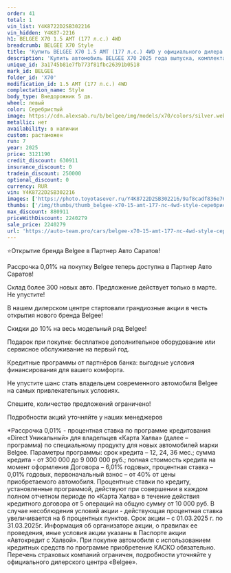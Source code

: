```yaml
---
order: 41
total: 1
vin_list: Y4K8722D2SB302216
vin_hidden: Y4K87-2216
h1: BELGEE X70 1.5 AMT (177 л.с.) 4WD
breadcrumb: BELGEE X70 Style
title: 'Купить BELGEE X70 1.5 AMT (177 л.с.) 4WD у официального дилера в Балаково'
description: 'Купить автомобиль BELGEE X70 2025 года выпуска, комплектация Style, цвет - Серебристый, двигатель - 1.5 AMT (177 л.с.) 4WD у официального дилера в г. Балаково. Стоимость данного автомобиля BELGEE X70 – 2240279'
unique_id: 3a1745b81e7fb773f81fbc26391b0518
mark_id: BELGEE
folder_id: 'X70'
modification_id: 1.5 AMT (177 л.с.) 4WD
complectation_name: Style
body_type: Внедорожник 5 дв.
wheel: левый
color: Серебристый
image: https://cdn.alexsab.ru/b/belgee/img/models/x70/colors/silver.webp
metallic: нет
availability: в наличии
custom: растаможен
run: 7
year: 2025
price: 3121190
credit_discount: 630911
insurance_discount: 0
tradein_discount: 250000
optional_discount: 0
currency: RUR
vin: Y4K8722D2SB302216
images: ['https://photo.toyotasever.ru/Y4K8722D2SB302216/9af8cadf836e76e5332348b33f9ea91f.jpeg', 'https://photo.toyotasever.ru/Y4K8722D2SB302216/704c328611735482b2a31982f437c456.jpeg', 'https://photo.toyotasever.ru/Y4K8722D2SB302216/8d34accfe2d66a9fd968d41c7fc450bc.jpeg', 'https://photo.toyotasever.ru/Y4K8722D2SB302216/66dda316b5cdb0585656e837a03df3ff.jpeg', 'https://photo.toyotasever.ru/Y4K8722D2SB302216/5d45fea0ec5122d35d41247ca66b976c.jpeg', 'https://photo.toyotasever.ru/Y4K8722D2SB302216/c58d99a6915f7bca0bd9d71f41701d8c.jpeg', 'https://photo.toyotasever.ru/Y4K8722D2SB302216/f7bcc16ca8567f8483fa36bbb574f883.jpeg', 'https://photo.toyotasever.ru/Y4K8722D2SB302216/3a10d15bcf7bc6aba6c43c26d64a9df1.jpeg', 'https://photo.toyotasever.ru/Y4K8722D2SB302216/9c95ba9e539e4c6f6234dace82f0c8d3.jpeg', 'https://photo.toyotasever.ru/Y4K8722D2SB302216/b2cd0f85384d934e47e23787ef535728.jpeg', 'https://photo.toyotasever.ru/Y4K8722D2SB302216/a2b6f69907648cc69ff6b7e29cfcd799.jpeg', 'https://photo.toyotasever.ru/Y4K8722D2SB302216/2dbb0aca823bba1b964cbc13f8933c78.jpeg', 'https://photo.toyotasever.ru/Y4K8722D2SB302216/d7527bd9208590e93fca6dbc2ece57c5.jpeg', 'https://photo.toyotasever.ru/Y4K8722D2SB302216/b5d2391d97b2317c5b148609c3291a90.jpeg', 'https://photo.toyotasever.ru/Y4K8722D2SB302216/ed1747ff3f919967e7b4caec55be092d.jpeg']
thumbs: ['/img/thumbs/thumb_belgee-x70-15-amt-177-лс-4wd-style-серебристый-2025_ea91f_0.webp', '/img/thumbs/thumb_belgee-x70-15-amt-177-лс-4wd-style-серебристый-2025_7c456_1.webp', '/img/thumbs/thumb_belgee-x70-15-amt-177-лс-4wd-style-серебристый-2025_450bc_2.webp', '/img/thumbs/thumb_belgee-x70-15-amt-177-лс-4wd-style-серебристый-2025_df3ff_3.webp', '/img/thumbs/thumb_belgee-x70-15-amt-177-лс-4wd-style-серебристый-2025_b976c_4.webp']
max_discount: 880911
priceWithDiscount: 2240279
sale_price: 2240279
url: 'https://auto-team.pro/cars/belgee-x70-15-amt-177-лс-4wd-style-серебристый-2025/'
---
```

<p>
 ⭐Открытие бренда Belgee в Партнер Авто Саратов!
</p>
<p>
</p>
<p>
 Рассрочка 0,01% на покупку Belgee теперь доступна в Партнер Авто Саратов!
</p>
<p>
 Склад более 300 новых авто. Предложение действует только в марте. He упустите!
</p>
<p>
</p>
<p>
 В нашем дилерском центре стартовали грандиозные акции в честь открытия нового бренда Belgee!
</p>
<p>
</p>
<p>
 Скидки дo 10% нa весь модельный ряд Belgee!
</p>
<p>
 Подарок при покупке: бесплатное дополнительное оборудование или сервисное обслуживание на первый год.
</p>
<p>
 Кредитные программы от партнёров банка: выгодные условия финансирования для вашего комфорта.
</p>
<p>
</p>
<p>
 Не упустите шанс стать владельцем современного автомобиля Belgee на самых привлекательных условиях.
</p>
<p>
 Спешите, количество предложений ограничено!
</p>
<p>
</p>
<p>
 Подробности акций уточняйте у наших менеджеров
</p>
<p>
</p>
<p>
 *Рассрочка 0,01% - процентная ставка по программе кредитования «Dirесt Уникальный» для владельцев «Карта Халва» (далее – программа) по специальному продукту для новых автомобилей марки Belgee. Параметры программы: срок кредита – 12, 24, 36 мес.; сумма кредита - от 300 000 до 9 000 000 руб.; полная стоимость кредита на момент оформления Договора – 6,01% годовых, процентная ставка – 0,01% годовых, первоначальный взнос – от 40% от цены приобретаемого автомобиля. Процентные ставки по кредиту, установленные программой, действуют при совершении в каждом полном отчетном периоде по «Карта Халва» в течение действия кредитного договора от 5 операций на общую сумму от 10 000 руб. В случае несоблюдения условий акции - действующая процентная ставка увеличивается на 6 процентных пунктов. Срок акции – с 01.03.2025 г. по 31.03.2025г. Информация об организаторе акции, о правилах ее проведения, иные условия акции указаны в Паспорте акции «Автокредит с Халвой». При покупке автомобиля с использованием кредитных средств по программе приобретение КАСКО обязательно. Перечень страховых компаний ограничен, подробности уточняйте у официального дилерского центра «Belgee».
</p>
